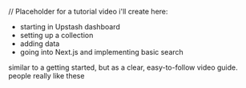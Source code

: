 // Placeholder for a tutorial video i'll create here:

- starting in Upstash dashboard
- setting up a collection
- adding data
- going into Next.js and implementing basic search

similar to a getting started, but as a clear, easy-to-follow video guide. people really like these